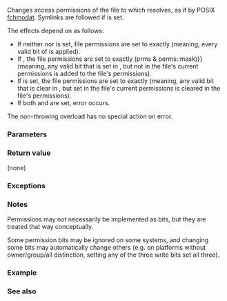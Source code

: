 {{cpp/experimental/fs/title|permissions}}
{{cpp/experimental/fs/navbar}}
{{dcl begin}}
{{dcl header|experimental/filesystem}}
{{dcl|since=fs_ts|1=
void permissions( const path&amp; p, perms prms );
void permissions( const path&amp; p, perms prms, error_code&amp; ec );
}}
{{dcl end}}

Changes access permissions of the file to which {{c|p}} resolves, as if by POSIX [https://pubs.opengroup.org/onlinepubs/9699919799/functions/fchmodat.html fchmodat]. Symlinks are followed if {{tt|prms::resolve_symlinks}} is set.

The effects depend on {{c|prms}} as follows:

* If neither {{c|perms::add_perms}} nor {{c|perms::remove_perms}} is set, file permissions are set to exactly {{c|prms &amp; fs::perms::mask}} (meaning, every valid bit of {{c|prms}} is applied).
* If {{c|perms::add_perms}}, the file permissions are set to exactly {{c|status(p).permissions() {{!}} (prms &amp; perms::mask)}} (meaning, any valid bit that is set in {{c|prms}}, but not in the file's current permissions is added to the file's permissions).
* If {{c|perms::remove_perms}} is set, the file permissions are set to exactly {{c|status(p).permissions() &amp; ~(prms &amp; perms::mask)}} (meaning, any valid bit that is clear in {{c|prms}}, but set in the file's current permissions is cleared in the file's permissions).
* If both {{c|perms::add_perms}} and {{c|perms::remove_perms}} are set, error occurs.

The non-throwing overload has no special action on error.

===Parameters===
{{par begin}}
{{par|p|path to examine}}
{{par|prms|permissions to set, add, or remove}}
{{par|ec|out-parameter for error reporting in the non-throwing overload}}
{{par end}}

===Return value===
(none)

===Exceptions===
{{cpp/experimental/fs/error_handling|p}}

===Notes===
Permissions may not necessarily be implemented as bits, but they are treated that way conceptually.

Some permission bits may be ignored on some systems, and changing some bits may automatically change others (e.g. on platforms without owner/group/all distinction, setting any of the three write bits set all three).

===Example===
{{cpp/experimental/fs/permissions_example}}

===See also===
{{dsc begin}}
{{dsc inc|cpp/experimental/fs/dsc perms}}
{{dsc inc|cpp/experimental/fs/dsc status}}
{{dsc end}}